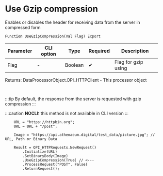 ﻿---
sidebar_position: 2
description: Use Gzip compression  and other functions to work with HTTP-client in the Open Integration Package, a free open-source integration library for 1C:Enterprise 8, OneScript and CLI
keywords: [1C, 1С, 1С:Enterprise, 1С:Enterprise 8.3, API, Integration, Services, Exchange, OneScript, CLI, HTTP-client]
---


# Use Gzip compression 
 Enables or disables the header for receiving data from the server in compressed form



`Function UseGzipCompression(Val Flag) Export`

  | Parameter | CLI option | Type | Required | Description |
  |-|-|-|-|-|
  | Flag | - | Boolean | &#x2714; | Flag for gzip using |

  
  Returns:  DataProcessorObject.OPI_HTTPClient - This processor object

<br/>

:::tip
By default, the response from the server is requested with gzip compression
:::

:::caution
**NOCLI:** this method is not available in CLI version
:::
<br/>



```bsl title="1C:Enterprise/OneScript code example"
    URL = "https://httpbin.org";
    URL = URL + "/post";

    Image = "https://api.athenaeum.digital/test_data/picture.jpg"; // URL, Path or Binary Data

    Result = OPI_HTTPRequests.NewRequest()
        .Initialize(URL)
        .SetBinaryBody(Image)
        .UseGzipCompression(True) // <---
        .ProcessRequest("POST", False)
        .ReturnRequest();
```
 




